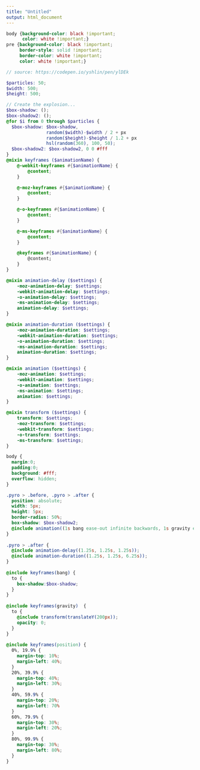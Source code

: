 ```yaml
---
title: "Untitled"
output: html_document
---
```


<div class="pyro">
  <div class="before"></div>
  <div class="after"></div>
</div>

```scss
body {background-color: black !important;
      color: white !important;}
pre {background-color: black !important;
     border-style: solid !important;
     border-color: white !important;
     color: white !important;}

// source: https://codepen.io/yshlin/pen/ylDEk

$particles: 50;
$width: 500;
$height: 500;

// Create the explosion...
$box-shadow: ();
$box-shadow2: ();
@for $i from 0 through $particles {
  $box-shadow: $box-shadow,
               random($width)-$width / 2 + px
               random($height)-$height / 1.2 + px
               hsl(random(360), 100, 50);
  $box-shadow2: $box-shadow2, 0 0 #fff
}
@mixin keyframes ($animationName) {
    @-webkit-keyframes #{$animationName} {
        @content;
    }

    @-moz-keyframes #{$animationName} {
        @content;
    }

    @-o-keyframes #{$animationName} {
        @content;
    }

    @-ms-keyframes #{$animationName} {
        @content;
    }

    @keyframes #{$animationName} {
        @content;
    }
}

@mixin animation-delay ($settings) {
    -moz-animation-delay: $settings;
    -webkit-animation-delay: $settings;
    -o-animation-delay: $settings;
    -ms-animation-delay: $settings;
    animation-delay: $settings;
}

@mixin animation-duration ($settings) {
    -moz-animation-duration: $settings;
    -webkit-animation-duration: $settings;
    -o-animation-duration: $settings;
    -ms-animation-duration: $settings;
    animation-duration: $settings;
}

@mixin animation ($settings) {
    -moz-animation: $settings;
    -webkit-animation: $settings;
    -o-animation: $settings;
    -ms-animation: $settings;
    animation: $settings;
}

@mixin transform ($settings) {
    transform: $settings;
    -moz-transform: $settings;
    -webkit-transform: $settings;
    -o-transform: $settings;
    -ms-transform: $settings;
}

body {
  margin:0;
  padding:0;
  background: #fff;
  overflow: hidden;
}

.pyro > .before, .pyro > .after {
  position: absolute;
  width: 5px;
  height: 5px;
  border-radius: 50%;
  box-shadow: $box-shadow2;
  @include animation((1s bang ease-out infinite backwards, 1s gravity ease-in infinite backwards, 5s position linear infinite backwards));
}
    
.pyro > .after {
  @include animation-delay((1.25s, 1.25s, 1.25s));
  @include animation-duration((1.25s, 1.25s, 6.25s));
}
        
@include keyframes(bang) {
  to {
    box-shadow:$box-shadow;
  }
}
    
@include keyframes(gravity)  {
  to {
    @include transform(translateY(200px));
    opacity: 0;
  }
}
    
@include keyframes(position) {
  0%, 19.9% {
    margin-top: 10%;
    margin-left: 40%;
  }
  20%, 39.9% {
    margin-top: 40%;
    margin-left: 30%;
  }
  40%, 59.9% {  
    margin-top: 20%;
    margin-left: 70%
  }
  60%, 79.9% {  
    margin-top: 30%;
    margin-left: 20%;
  }
  80%, 99.9% {  
    margin-top: 30%;
    margin-left: 80%;
  }
}

```

